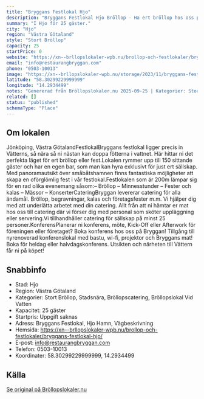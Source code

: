 ```yaml
---
title: "Bryggans Festlokal Hjo"
description: "Bryggans Festlokal Hjo Bröllop - Ha ert bröllop hos oss på Bryggans Festlokal Hjo. Se vår fina Bröllopslokal. Skicka gärna en förfrågan så hjälper vi Er!"
summary: "I Hjo för 25 gäster."
city: "Hjo"
region: "Västra Götaland"
style: "Stort Bröllop"
capacity: 25
startPrice: 0
website: "https://xn--brllopslokaler-wpb.nu/brollop-och-festlokaler/bryggans-festlokal-hjo/"
email: "info@restaurangbryggan.com"
phone: "0503-10013"
image: "https://xn--brllopslokaler-wpb.nu/storage/2023/11/bryggans-festlokal-hjo-brollopslokal-festlokal-2.webp"
latitude: "58.30299229999999"
longitude: "14.2934499"
notes: "Genererad från Bröllopslokaler.nu 2025-09-25 | Kategorier: Stort Bröllop, Stadsnära, Bröllopscatering, Bröllopslokal Vid Vatten"
related: []
status: "published"
schemaType: "Place"
---
```


## Om lokalen

Jönköping, Västra GötalandFestlokalBryggans festlokal ligger precis in Vätterns, så nära så ni nästan kan doppa fötterna i vattnet. Här hittar ni det perfekta läget för ert bröllop eller fest.Lokalen rymmer upp till 150 sittande gäster och har en egen bar, som man kan hyra exklusivt för just ert sällskap. Med panoramautsikt över småbåtshamnen finns fantastiska möjligheter att skapa en oförglömlig fest i vår festlokal.Festlokalen som är 200m lämpar sig för en rad olika evenemang såsom:– Bröllop – Minnesstunder – Fester och kalas – Mässor – KonserterCateringBryggan levererar catering för alla ändamål. Bröllop, begravningar, kalas och företagsfester m.m. Vi hjälper dig med att underlätta arbetet med din catering. Allt från att ni hämtar er mat hos oss till catering där vi förser dig med personal som sköter uppläggning eller servering.Vi tillhandhåller catering för sällskap på minst 25 personer.KonferensPlanerar ni konferens, möte, Kick-Off eller Afterwork för föreningen eller företaget? Boka konferens hos oss på Bryggan! Tillgång till nyrenoverad konferenslokal med bastu, wi-fi, projektor och Bryggans mat! Boka för heldag eller halvdagskonferens. Utsikten och närheten till Vättern får ni på köpet!

## Snabbinfo

- Stad: Hjo
- Region: Västra Götaland
- Kategorier: Stort Bröllop, Stadsnära, Bröllopscatering, Bröllopslokal Vid Vatten
- Kapacitet: 25 gäster
- Startpris: Uppgift saknas
- Adress: Bryggans Festlokal, Hjo Hamn, Vägbeskrivning
- Hemsida: https://xn--brllopslokaler-wpb.nu/brollop-och-festlokaler/bryggans-festlokal-hjo/
- E-post: info@restaurangbryggan.com
- Telefon: 0503-10013
- Koordinater: 58.30299229999999, 14.2934499

## Källa

[Se original på Bröllopslokaler.nu](https://xn--brllopslokaler-wpb.nu/brollop-och-festlokaler/bryggans-festlokal-hjo/)
